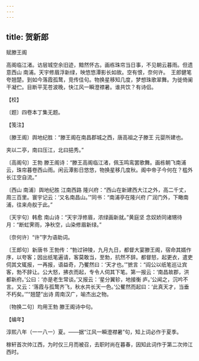 ```yaml
---
---
---
```

title: 贺新郎
---



赋滕王阁





高阁临江渚。访层城空余旧迹，黯然怀古。画栋珠帘当日事，不见朝云暮雨。但遗意西山 南浦。天宇修眉浮新绿，映悠悠潭影长如故。空有恨，奈何许。　王郎健笔夸翘楚。到如今落霞孤鹜，竞传佳句。物换星移知几度，梦想珠歌翠舞。为徙倚阑干凝伫。目断平芜苍波晚，快江风一瞬澄襟暑。谁共饮？有诗侣。





【校】


〔题〕四卷本丁集无题。





【笺注】


〔滕王阁〕舆地纪胜：“滕王阁在南昌郡城之西，唐高祖之子滕王 元婴所建也。

夹以二亭，南曰压江，北曰挹秀。”

〔高阁句〕王勃 滕王阁诗：“滕王高阁临江渚，佩玉鸣鸾罢歌舞。画栋朝飞南浦云，珠帘暮卷西山雨。闲云潭影日悠悠，物换星移几度秋。阁中帝子今何在？槛外长江空自流。”

〔西山 南浦〕舆地纪胜 江南西路 隆兴府：“西山在新建西大江之外，高二千丈，周三百里。寰宇记云：‘又名南昌山。’”同书：“南浦亭在隆兴府 广润门外，下瞰南浦，往来舟舣于此。”

〔天宇句〕韩愈 南山诗：“天宇浮修眉，浓绿画新就。”黄庭坚 念奴娇同诸甥待月：“断虹霁雨，净秋空，山染修眉新绿。”

〔奈何许〕“许”字为语助词。

〔王郎句〕新唐书 王勃传：“勃过钟陵，九月九日，都督大宴滕王阁，宿命其婿作序，以夸客；因出纸笔遍请，客莫敢当，至勃，抗然不辞。都督怒，起更衣，遣吏伺其文辄报，一再报，语益奇，乃矍然曰：‘天才也。’”摭言：“阎公以纸笔巡让宾客，勃不辞让。公大怒，拂衣而起，专令人伺其下笔。第一报云：‘南昌故郡，洪都新府。’公曰：‘亦是老生常谈。’又报云：‘星分翼轸，地接衡 庐。’公闻之，沉吟不言。又云：‘落霞与孤鹜齐飞，秋水共长天一色。’公矍然而起曰：‘此真天才，当垂不朽矣。’”“翘楚”出诗 周南汉广，喻杰出之物。

〔物换二句〕均用王勃 滕王阁诗中句。





【编年】


淳熙八年（一一八一）夏。——据“江风一瞬澄襟暑”句，知上词必作于夏季。

稼轩首次帅江西，为时仅三月而被召，去职时尚在暮春，因知此词作于第二次帅江西时。